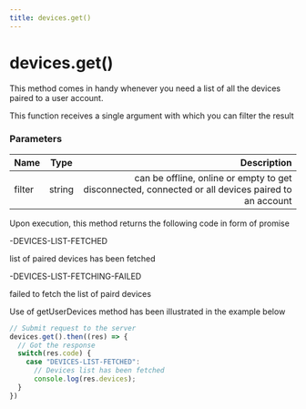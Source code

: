 ```yaml
---
title: devices.get()
---
```


# devices.get()

This method comes in handy whenever you need a list of all the devices paired to a user account.

This function receives a single argument with which you can filter the result

### Parameters

| Name       | Type |   Description |
| :------------ | :---------: | ----------: |
| filter     |    string    | can be offline, online or empty to get disconnected, connected or all devices paired to an account|	

Upon execution, this method returns the following code in form of promise

-DEVICES-LIST-FETCHED

list of paired devices has been fetched

-DEVICES-LIST-FETCHING-FAILED

failed to fetch the list of paird devices

Use of getUserDevices method has been illustrated in the example below

```js
// Submit request to the server
devices.get().then((res) => {
  // Got the response
  switch(res.code) {
    case "DEVICES-LIST-FETCHED": 
      // Devices list has been fetched
      console.log(res.devices);
  }
})
```



